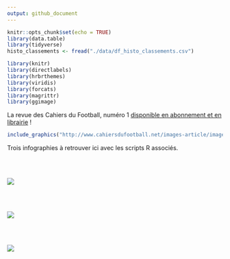 ```yaml
---
output: github_document
---
```


```r
knitr::opts_chunk$set(echo = TRUE)
library(data.table)
library(tidyverse)
histo_classements <- fread("./data/df_histo_classements.csv")

library(knitr)
library(directlabels)
library(hrbrthemes)
library(viridis)
library(forcats)
library(magrittr)
library(ggimage)


```

La revue des Cahiers du Football, numéro 1 [disponible en abonnement et en librairie](http://www.cahiersdufootball.net/article-la-revue-numero-1-6964) !

```r
include_graphics("http://www.cahiersdufootball.net/images-article/images2/2018_05/numero-1-couv-double-2-480.jpg")
```


Trois infographies à retrouver ici avec les scripts R associés.


<br>
<br>

![](./img/position_club_journee.png)

<br>
<br>

![](./img/leader_club_journee_logos.png)

<br>
<br>

![](./img/dernier_club_journee_logos.png)
